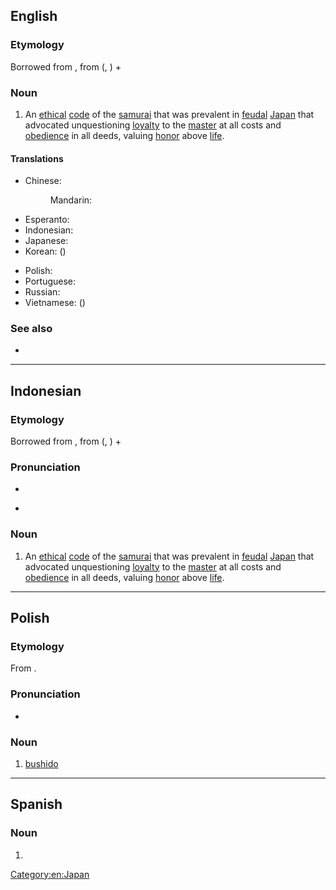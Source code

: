 {{also|bushidō}}
==English==
{{wikipedia|Bushido}}

===Etymology===
Borrowed from {{bor|en|ja|武士道|tr=bushidō}}, from {{der|en|ltc|武士|tr=mjú-dʐí||warrior}} ({{cog|cmn|tr=wǔshì|武士}}, {{cog|yue|tr=mou<sup>5</sup> si<sup>6</sup>|武士}}) + {{m|ltc|道|tr=dáu||way}}

===Noun===
{{en-noun|-}}

# An [[ethical]] [[code]] of the [[samurai]] that was prevalent in [[feudal]] [[Japan]] that advocated unquestioning [[loyalty]] to the [[master]] at all costs and [[obedience]] in all deeds, valuing [[honor]] above [[life]].

====Translations====
{{trans-top|ethical code of the samurai}}
* Chinese:
*: Mandarin: {{t+|cmn|武士道|tr=wǔshìdào|sc=Hani}}
* Esperanto: {{t|eo|buŝido}}
* Indonesian: {{t+|id|bushido}}
* Japanese: {{t|ja|武士道|tr=ぶしどう, bushidō|sc=Jpan}}
* Korean: {{t+|ko|무사도|sc=Kore}} ({{t+|ko|武士道|sc=Kore}})
{{trans-mid}}
* Polish: {{t+|pl|bushido|n}}
* Portuguese: {{t|pt|bushido|m}}
* Russian: {{t+|ru|бусидо́|n}}
* Vietnamese: {{t|vi|võ sĩ đạo}} ({{t|vi|武士道}})
{{trans-bottom}}

===See also===
* {{l|en|chivalry}}

[[Category:en:Japan]]

----

==Indonesian==
{{wikipedia|lang=id}}

===Etymology===
Borrowed from {{bor|id|ja|武士道|tr=bushidō}}, from {{der|id|ltc|武士|tr=mjú-dʐí||warrior}} ({{cog|cmn|tr=wǔshì|武士}}, {{cog|yue|tr=mou<sup>5</sup> si<sup>6</sup>|武士}}) + {{m|ltc|道|tr=dáu||way}}

===Pronunciation===
* {{IPA|/bus.hi.do/|lang=id}}
<!--* {{IPA|/bu.ʃi.do/|lang=id}}-->
* {{hyphenation|bus|hi|do|lang=id}}

===Noun===
{{id-noun|-}}
# An [[ethical]] [[code]] of the [[samurai]] that was prevalent in [[feudal]] [[Japan]] that advocated unquestioning [[loyalty]] to the [[master]] at all costs and [[obedience]] in all deeds, valuing [[honor]] above [[life]].

----

==Polish==

===Etymology===
From {{etyl|ja|pl}} {{m|ja|sc=Jpan|武士道|tr=ぶしどう, bushidō}}.

===Pronunciation===
* {{pl-IPA|/busido/}}

===Noun===
{{head|pl|noun|g=n|indeclinable}}

# [[#English|bushido]]

----

==Spanish==

===Noun===
{{es-noun|m|-}}

# {{l|en|bushido}}